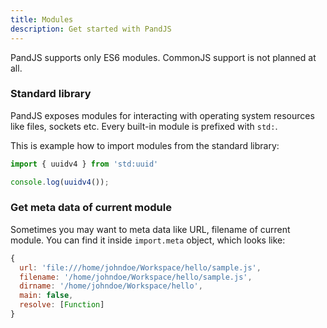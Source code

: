 ```yaml
---
title: Modules
description: Get started with PandJS
---
```


PandJS supports only ES6 modules. CommonJS support is not planned at all.

### Standard library

PandJS exposes modules for interacting with operating system resources like files, sockets etc.
Every built-in module is prefixed with `std:`.

This is example how to import modules from the standard library:

```js
import { uuidv4 } from 'std:uuid'

console.log(uuidv4());
```

### Get meta data of current module

Sometimes you may want to meta data like URL, filename of current module.
You can find it inside `import.meta` object, which looks like:

```js
{
  url: 'file:///home/johndoe/Workspace/hello/sample.js',
  filename: '/home/johndoe/Workspace/hello/sample.js',
  dirname: '/home/johndoe/Workspace/hello',
  main: false,
  resolve: [Function]
}
```
